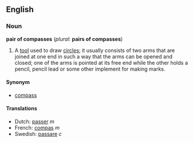 ==English==
===Noun===
'''pair of compasses''' (''plural'': '''pairs of compasses''')

# A [[tool]] used to draw [[circle]]s; it usually consists of two arms that are joined at one end in such a way that the arms can be opened and closed; one of the arms is pointed at its free end while the other holds a pencil, pencil lead or some other implement for making marks.

====Synonym====
*[[compass]]

====Translations====
*Dutch: [[passer]] ''m''
*French: [[compas]] ''m''
*Swedish: [[passare]] ''c''